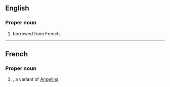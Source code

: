 ==English==

===Proper noun===
{{en-proper noun}}

# {{given name|female}} borrowed from French.

----

==French==

===Proper noun===
{{infl|fr|proper noun}}

# {{given name|female||fr:}}, a variant of [[Angelina]].